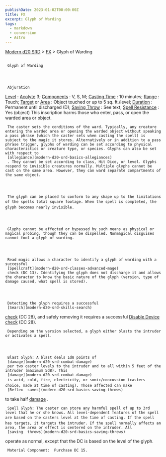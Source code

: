 ```yaml
---
publishDate: 2023-01-02T00:00:00Z
title: FX
excerpt: Glyph of Warding
tags:
  - markdown
  - conversion
  - Astro
---
```


[Modern d20 SRD](/#modernD20) >
[FX](modern-d20-srd-fx-index) > Glyph of Warding

##

     Glyph of Warding




     Abjuration

[Level](modern-d20-srd-fx-level)
:
[Acolyte](modern-d20-srd-classes-advanced-acolyte)
3;
[Components](modern-d20-srd-fx-components)
: V, S, M;
[Casting Time](modern-d20-srd-fx-casting-time)
: 10 minutes;
[Range](modern-d20-srd-fx-range)
: Touch;
[Target](modern-d20-srd-fx-target)
or
[Area](modern-d20-srd-fx-area)
: Object touched or up to 5 sq. ft./level;
[Duration](modern-d20-srd-fx-duration)
: Permanent until discharged (D);
[Saving Throw](modern-d20-srd-basics-saving-throws)
: See text;
[Spell Resistance](modern-d20-srd-special-abilities-spell-resistance)
: Yes (object)
This inscription harms those who enter, pass, or open the warded area or object.

     The caster sets the conditions of the ward. Typically, any creature entering the warded area or opening the warded object without speaking a pass phrase (which the caster sets when casting the spell) is subject to the magic it stores. Alternatively or in addition to a pass phrase trigger, glyphs of warding can be set according to physical characteristics or creature type, or species. Glyphs can also be set with respect to
     [allegiance](modern-d20-srd-basics-allegiances)
     . They cannot be set according to class, Hit Dice, or level. Glyphs respond to invisible creatures normally. Multiple glyphs cannot be cast on the same area. However, they can ward separate compartments of the same object.




     The glyph can be placed to conform to any shape up to the limitations of the spells total square footage. When the spell is completed, the glyph becomes nearly invisible.




     Glyphs cannot be affected or bypassed by such means as physical or magical probing, though they can be dispelled. Nonmagical disguises cannot fool a glyph of warding.




     Read magic allows a character to identify a glyph of warding with a successful
     [Spellcraft](modern-d20-srd-classes-advanced-mage)
     check (DC 13). Identifying the glyph does not discharge it and allows the character to know the basic nature of the glyph (version, type of damage caused, what spell is stored).




     Detecting the glyph requires a successful
     [Search](modern-d20-srd-skills-search)

[check](modern-d20-srd-skills-skill-basics-php#skill-check-index)
(DC 28), and safely removing it requires a successful
[Disable Device](modern-d20-srd-skills-disable-device)
[check](modern-d20-srd-skills-skill-basics-php#skill-check-index)
(DC 28).

     Depending on the version selected, a glyph either blasts the intruder or activates a spell.




     Blast Glyph: A blast deals 1d8 points of
     [damage](modern-d20-srd-combat-damage)
     per two caster levels to the intruder and to all within 5 feet of the intruder (maximum 5d8). This
     [damage](modern-d20-srd-combat-damage)
     is acid, cold, fire, electricity, or sonic/concussion (casters choice, made at time of casting). Those affected can make
     [Reflex  saves](modern-d20-srd-basics-saving-throws)
to take half
[damage](modern-d20-srd-combat-damage)
.

     Spell Glyph: The caster can store any harmful spell of up to 3rd level that he or she knows. All level-dependent features of the spell are based on the casters level at the time of casting. If the spell has targets, it targets the intruder. If the spell normally affects an area, the area or effect is centered on the intruder. All
     [saving  throws](modern-d20-srd-basics-saving-throws)
operate as normal, except that the DC is based on the level of the glyph.

     Material Component:  Purchase DC 15.
